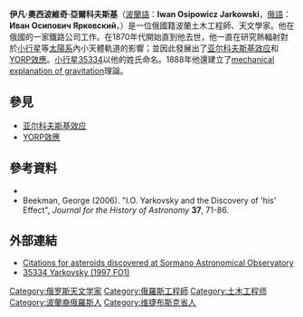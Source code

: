 {{Infobox_Scientist 
|name             = 伊凡·亞爾科夫斯基
|image            = Yarkovsky.jpg
|caption          = 
|birth_date       = {{birth date|1844|5|24|mf=y}}
|birth_place      = [[俄羅斯帝國|俄羅斯帝國]][[维捷布斯克|维捷布斯克]]（今屬[[白俄羅斯|白俄羅斯]]）
|residence        = [[俄羅斯帝國|俄羅斯帝國]] 
|nationality      = 俄羅斯帝國
|death_date       = {{death date and age|1902|1|22|1844|5|24|mf=y}}
|death_place      = [[德意志帝國|德意志帝國]][[海德堡|海德堡]]
|field            = [[亚尔科夫斯基效应|亚尔科夫斯基效应]] 
|work_institution = 
|alma_mater       = 
|known_for        = 
|prizes           = 
|religion         = 
|footnotes        = 
}}
'''伊凡·奧西波維奇·亞爾科夫斯基'''（[[波蘭語|波蘭語]]：'''Iwan Osipowicz Jarkowski'''，[[俄語|俄語]]：'''Иван Осипович Ярковский'''，{{bd|1844年|5月24日|1902年|1月22日|catIdx=Y}}）是一位俄國籍波蘭土木工程師、天文學家。他在俄國的一家鐵路公司工作。在1870年代開始直到他去世，他一直在研究熱輻射對於[[小行星|小行星]]等[[太陽系|太陽系]]內小天體軌道的影響；並因此發展出了[[亚尔科夫斯基效应|亚尔科夫斯基效应]]和[[YORP效應|YORP效應]]。[[小行星35334|小行星35334]]以他的姓氏命名。1888年他還建立了[[Mechanical_explanations_of_gravitation|mechanical explanation of gravitation]]理論。

==參見==
*[[亚尔科夫斯基效应|亚尔科夫斯基效应]]
*[[YORP效應|YORP效應]]


==參考資料==
* {{Citation  | author=Yarkovsky, I. O.| title = Hypothese cinetique de la Gravitation universelle et connexion avec la formation des elements chimiques | place= Moscow | year =1888}}
* Beekman, George (2006).  "I.O. Yarkovsky and the Discovery of 'his' Effect", ''Journal for the History of Astronomy'' '''37''', 71-86.

==外部連結==
* [http://www.brera.mi.astro.it/sormano/full_citations.html Citations for asteroids discovered at Sormano Astronomical Observatory] {{Wayback|url=http://www.brera.mi.astro.it/sormano/full_citations.html |date=20201027093635 }}
* [http://ssd.jpl.nasa.gov/sbdb.cgi?sstr=35334 35334 Yarkovsky (1997 FO1)] {{Wayback|url=http://ssd.jpl.nasa.gov/sbdb.cgi?sstr=35334 |date=20200919120330 }}

{{Authority control}}
{{Russia-scientist-stub}}
{{Europe-astronomer-stub}}

{{DEFAULTSORT:Yarkovsky, Ivan Osipovich}}
[[Category:俄罗斯天文学家|Category:俄罗斯天文学家]]
[[Category:俄羅斯工程師|Category:俄羅斯工程師]]
[[Category:土木工程师|Category:土木工程师]]
[[Category:波蘭裔俄羅斯人|Category:波蘭裔俄羅斯人]]
[[Category:维捷布斯克省人|Category:维捷布斯克省人]]
